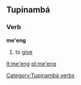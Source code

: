 ==Tupinambá==
===Verb===
'''me'eng'''
# to [[give]]

[[Category:Tupinambá verbs]]

[[lt:me'eng]]
[[pl:me'eng]]